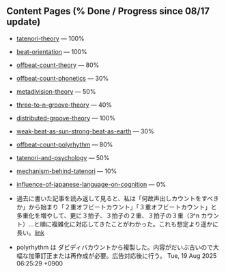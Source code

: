 
## Content Pages (% Done / Progress since 08/17 update)

- [tatenori-theory](tatenori-theory)   --- 100%
- [beat-orientation](beat-orientation)  --- 100%
- [offbeat-count-theory](offbeat-count-theory) --- 80%
- [offbeat-count-phonetics](offbeat-count-phonetics)  --- 30%
- [metadivision-theory](metadivision-theory) --- 50%
- [three-to-n-groove-theory](three-to-n-groove-theory) --- 40%
- [distributed-groove-theory](distributed-groove-theory) --- 100%
- [weak-beat-as-sun-strong-beat-as-earth](weak-beat-as-sun-strong-beat-as-earth) --- 30%
- [offbeat-count-polyrhythm](offbeat-count-polyrhythm)  --- 80%
- [tatenori-and-psychology](tatenori-and-psychology) --- 50%
- [mechanism-behind-tatenori](mechanism-behind-tatenori) --- 10%
- [influence-of-japanese-language-on-cognition](influence-of-japanese-language-on-cognition) --- 0%

- 過去に書いた記事を読み返して見ると、私は「何故声出しカウントをすべきか」から始まり「２重オフビートカウント」「３重オフビートカウント」と多重化を増やして、更に３拍子、３拍子の２重、３拍子の３重（3^n カウント）…と順に複雑化に対応してきたことがわかった。これも想定より遥かに長い。[link](https://x.com/ats4u/status/1952049357894959578)
- polyrhythm は ダビディバカウントから複製した。内容がだいぶ古いので大幅な加筆訂正または再作成が必要。広告対応後に行う。 Tue, 19 Aug 2025 06:25:29 +0900

